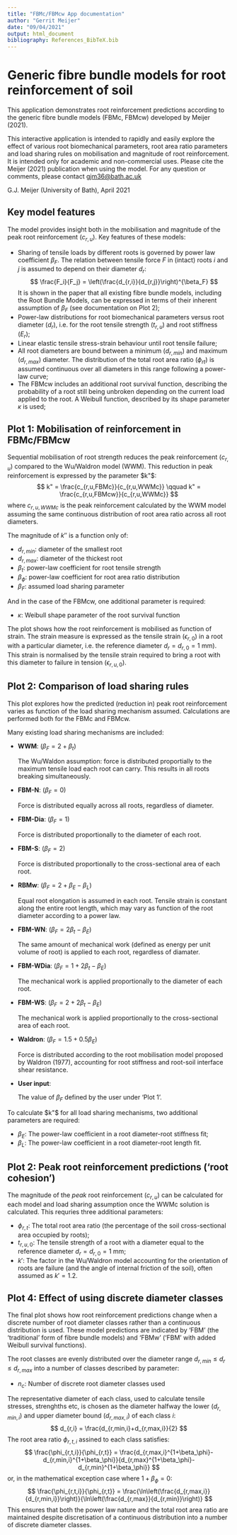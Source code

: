 ```yaml
---
title: "FBMc/FBMcw App documentation"
author: "Gerrit Meijer"
date: "09/04/2021"
output: html_document
bibliography: References_BibTeX.bib
---
```



# Generic fibre bundle models for root reinforcement of soil

This application demonstrates root reinforcement predictions according to the generic fibre bundle models (FBMc, FBMcw) developed by Meijer (2021).

This interactive application is intended to rapidly and easily explore  the effect of various root biomechanical parameters, root area ratio parameters and load sharing rules on mobilisation and magnitude of root reinforcement. It is intended only for academic and non-commercial uses. Please cite the Meijer (2021) publication when using the model. For any question or comments, please contact <gjm36@bath.ac.uk>

G.J. Meijer (University of Bath), April 2021


## Key model features

The model provides insight both in the mobilisation and magnitude of the peak root reinforcement ($c_{r,u}$). Key features of these models:

- Sharing of tensile loads by different roots is governed by power law coefficient $\beta_F$. The relation between tensile force $F$ in (intact) roots $i$ and $j$ is assumed to depend on their diameter $d_r$:
    $$ \frac{F_i}{F_j} = \left(\frac{d_{r,i}}{d_{r,j}}\right)^{\beta_F} $$
    It is shown in the paper that all existing fibre bundle models, including the Root Bundle Models, can be expressed in terms of their inherent assumption of $\beta_F$ (see documentation on Plot 2);
- Power-law distributions for root biomechanical parameters versus root diameter ($d_r$), i.e. for the root tensile strength ($t_{r,u}$) and root stiffness ($E_r$);
- Linear elastic tensile stress-strain behaviour until root tensile failure;
- All root diameters are bound between a minimum ($d_{r,min}$) and maximum ($d_{r,max}$) diameter. The distribution of the total root area ratio ($\phi_{rt}$) is assumed continuous over all diameters in this range following a power-law curve;
- The FBMcw includes an additional root survival function, describing the probability of a root still being unbroken depending on the current load applied to the root. A Weibull function, described by its shape parameter $\kappa$ is used;


## Plot 1: Mobilisation of reinforcement in FBMc/FBMcw

Sequential mobilisation of root strength reduces the peak reinforcement ($c_{r,u}$) compared to the Wu/Waldron model (WWM). This reduction in peak reinforcement is expressed by the parameter $k"$:
$$ k" = \frac{c_{r,u,FBMc}}{c_{r,u,WWMc}} \qquad k" = \frac{c_{r,u,FBMcw}}{c_{r,u,WWMc}} $$
where $c_{r,u,WWMc}$ is the peak reinforcement calculated by the WWM model assuming the same continuous distribution of root area ratio across all root diameters.

The magnitude of $k''$ is a function only of:

- $d_{r,min}$: diameter of the smallest root
- $d_{r,max}$: diameter of the thickest root
- $\beta_t$: power-law coefficient for root tensile strength
- $\beta_\phi$: power-law coefficient for root area ratio distribution 
- $\beta_F$: assumed load sharing parameter

And in the case of the FBMcw, one additional parameter is required:

- $\kappa$: Weibull shape parameter of the root survival function

The plot shows how the root reinforcement is mobilised as function of strain. The strain measure is expressed as the tensile strain ($\epsilon_{r,0}$) in a root with a particular diameter, i.e. the reference diameter $d_r = d_{r,0} = 1$ mm). This strain is normalised by the tensile strain required to bring a root with this diameter to failure in tension  ($\epsilon_{r,u,0}$). 


## Plot 2: Comparison of load sharing rules

This plot explores how the predicted (reduction in) peak root reinforcement varies as function of the load sharing mechanism assumed. Calculations are performed both for the FBMc and FBMcw. 

Many existing load sharing mechanisms are included:

- **WWM**: ($\beta_F=2+\beta_t$)
    
    The Wu/Waldon assumption: force is distributed proportially to the maximum tensile load each root can carry. This results in all roots breaking simultaneously.

- **FBM-N**: ($\beta_F=0$)

    Force is distributed equally across all roots, regardless of diameter.

- **FBM-Dia**: ($\beta_F=1$) 

    Force is distributed proportionally to the diameter of each root.
    
- **FBM-S**: ($\beta_F=2$)

    Force is distributed proportionally to the cross-sectional area of each root.

- **RBMw**: ($\beta_F=2+\beta_E-\beta_L$)

    Equal root elongation is assumed in each root. Tensile strain is constant along the entire root length, which may vary as function of the root diameter according to a power law.
    
- **FBM-WN**: ($\beta_F=2\beta_t-\beta_E$)

    The same amount of mechanical work (defined as energy per unit volume of root) is applied to each root, regardless of diamater.

- **FBM-WDia**: ($\beta_F=1+2\beta_t-\beta_E$)

    The mechanical work is applied proportionally to the diameter of each root.

- **FBM-WS**: ($\beta_F=2+2\beta_t-\beta_E$) 

    The mechanical work is applied proportionally to the cross-sectional area of each root.
    
- **Waldron**: ($\beta_F=1.5+0.5\beta_E$)

    Force is distributed according to the root mobilisation model proposed by Waldron (1977), accounting for root stiffness and root-soil interface shear resistance.
    
- **User input**: 
    
    The value of $\beta_F$ defined by the user under 'Plot 1'.

To calculate $k"$ for all load sharing mechanisms, two additional parameters are required:

- $\beta_E$: The power-law coefficient in a root diameter-root stiffness fit;
- $\beta_L$: The power-law coefficient in a root diameter-root length fit.


## Plot 2: Peak root reinforcement predictions ('root cohesion')

The magnitude of the *peak* root reinforcement ($c_{r,u}$) can be calculated for each model and load sharing assumption once the WWMc solution is calculated. This requries three additional parameters:

- $\phi_{r,t}$: The total root area ratio (the percentage of the soil cross-sectional area occupied by roots);
- $t_{r,u,0}$: The tensile strength of a root with a diameter equal to the reference diameter $d_r=d_{r,0}=1$ mm;
- $k'$: The factor in the Wu/Waldron model accounting for the orientation of roots are failure (and the angle of internal friction of the soil), often assumed as $k'=1.2$. 


## Plot 4: Effect of using discrete diameter classes

The final plot shows how root reinforcement predictions change when a discrete number of root diameter classes rather than a continuous distribution is used. These model predictions are indicated by 'FBM' (the 'traditional' form of fibre bundle models) and 'FBMw' ('FBM' with added Weibull survival functions).

The root classes are evenly distributed over the diameter range $d_{r,min} \leq d_r \leq d_{r,max}$ into a number of classes described by parameter:

- $n_c$: Number of discrete root diameter classes used

The representative diameter of each class, used to calculate tensile stresses, strenghths etc, is chosen as the diameter halfway the lower ($d_{r,min,i}$) and upper diameter bound ($d_{r,max,i}$) of each class $i$:
$$ d_{r,i} = \frac{d_{r,min,i}+d_{r,max,i}}{2} $$
The root area ratio $\phi_{r,t,i}$ assined to each class satisfies:
$$ \frac{\phi_{r,t,i}}{\phi_{r,t}} = \frac{d_{r,max,i}^{1+\beta_\phi}-d_{r,min,i}^{1+\beta_\phi}}{d_{r,max}^{1+\beta_\phi}-d_{r,min}^{1+\beta_\phi}} $$
or, in the mathematical exception case where $1+\beta_\phi=0$:
$$ \frac{\phi_{r,t,i}}{\phi_{r,t}} = \frac{\ln\left(\frac{d_{r,max,i}}{d_{r,min,i}}\right)}{\ln\left(\frac{d_{r,max}}{d_{r,min}}\right)} $$
This ensures that both the power law nature and the total root area ratio are maintained despite discretisation of a continuous distribution into a number of discrete diameter classes.
